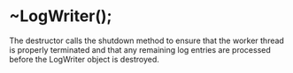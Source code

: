# ~LogWriter();

The destructor calls the shutdown method to ensure that the worker thread is
properly terminated and that any remaining log entries are processed before the
LogWriter object is destroyed.
